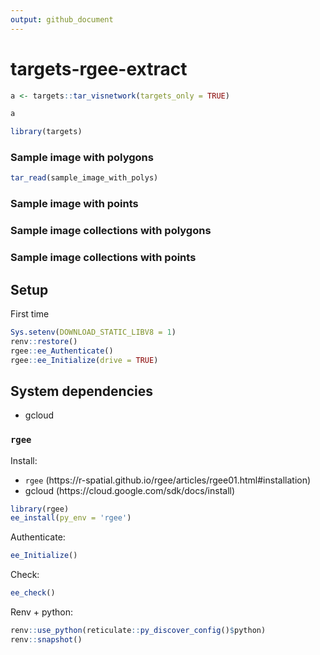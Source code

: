 ```yaml
---
output: github_document
---
```



# targets-rgee-extract

```r
a <- targets::tar_visnetwork(targets_only = TRUE)
```

```r
a
```


```r
library(targets)
```

### Sample image with polygons

```r
tar_read(sample_image_with_polys)
```


### Sample image with points

### Sample image collections with polygons

### Sample image collections with points


## Setup

First time

```r
Sys.setenv(DOWNLOAD_STATIC_LIBV8 = 1)
renv::restore()
rgee::ee_Authenticate()
rgee::ee_Initialize(drive = TRUE)
```

## System dependencies

- gcloud

### `rgee` 

Install:

- `rgee` (https://r-spatial.github.io/rgee/articles/rgee01.html#installation)
- gcloud (https://cloud.google.com/sdk/docs/install)

```r
library(rgee)
ee_install(py_env = 'rgee')
```


Authenticate:

```r
ee_Initialize()
```


Check:

```r
ee_check()
```


Renv + python:

```r
renv::use_python(reticulate::py_discover_config()$python)
renv::snapshot()
```
